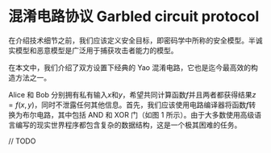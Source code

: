 # 混淆电路协议 Garbled circuit protocol

在介绍技术细节之前，我们应该定义安全目标，即密码学中所称的安全模型。半诚实模型和恶意模型是广泛用于捕获攻击者能力的模型。

在本文中，我们介绍了双方设置下经典的 Yao 混淆电路，它也是迄今最高效的构造方法之一。

Alice 和 Bob 分别拥有私有输入$x$和$y$，希望共同计算函数$f$并且两者都获得结果$z=f(x,y)$，同时不泄露任何其他信息。首先，我们应该使用电路编译器将函数$f$转换为布尔电路，其中包括 AND 和 XOR 门（如图 1 所示）。由于大多数使用高级语言编写的现实世界程序都包含复杂的数据结构，这是一个极其困难的任务。

// TODO
